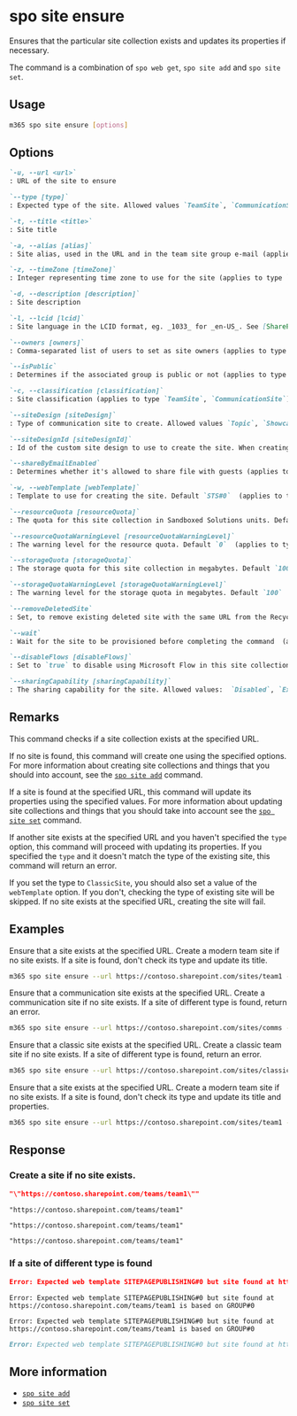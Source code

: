 
# spo site ensure

Ensures that the particular site collection exists and updates its properties if necessary.

The command is a combination of `spo web get`, `spo site add` and `spo site set`.

## Usage

```sh
m365 spo site ensure [options]
```

## Options

```md definition-list
`-u, --url <url>`
: URL of the site to ensure

`--type [type]`
: Expected type of the site. Allowed values `TeamSite`, `CommunicationSite`, `ClassicSite`. If not specified, will not check the type of the site if one exists at the specified URL.

`-t, --title <title>`
: Site title

`-a, --alias [alias]`
: Site alias, used in the URL and in the team site group e-mail (applies to type `TeamSite`)

`-z, --timeZone [timeZone]`
: Integer representing time zone to use for the site (applies to type `ClassicSite`)

`-d, --description [description]`
: Site description

`-l, --lcid [lcid]`
: Site language in the LCID format, eg. _1033_ for _en-US_. See [SharePoint documentation](https://support.microsoft.com/en-us/office/languages-supported-by-sharepoint-dfbf3652-2902-4809-be21-9080b6512fff) for the list of supported languages

`--owners [owners]`
: Comma-separated list of users to set as site owners (applies to type TeamSite, ClassicSite)

`--isPublic`
: Determines if the associated group is public or not (applies to type `TeamSite`)

`-c, --classification [classification]`
: Site classification (applies to type `TeamSite`, `CommunicationSite`)

`--siteDesign [siteDesign]`
: Type of communication site to create. Allowed values `Topic`, `Showcase`, `Blank`, default `Topic`. Used only for creating site when one doesn't exist.

`--siteDesignId [siteDesignId]`
: Id of the custom site design to use to create the site. When creating a communication site, specify either `siteDesign` or `siteDesignId` (applies to type `CommunicationSite`)

`--shareByEmailEnabled`
: Determines whether it's allowed to share file with guests (applies to type `CommunicationSite`)

`-w, --webTemplate [webTemplate]`
: Template to use for creating the site. Default `STS#0`  (applies to type `ClassicSite`)

`--resourceQuota [resourceQuota]`
: The quota for this site collection in Sandboxed Solutions units. Default `0`  (applies to type `ClassicSite`)

`--resourceQuotaWarningLevel [resourceQuotaWarningLevel]`
: The warning level for the resource quota. Default `0`  (applies to type `ClassicSite`)

`--storageQuota [storageQuota]`
: The storage quota for this site collection in megabytes. Default `100`  (applies to type `ClassicSite`)

`--storageQuotaWarningLevel [storageQuotaWarningLevel]`
: The warning level for the storage quota in megabytes. Default `100`  (applies to type `ClassicSite`)

`--removeDeletedSite`
: Set, to remove existing deleted site with the same URL from the Recycle Bin  (applies to type `ClassicSite`)

`--wait`
: Wait for the site to be provisioned before completing the command  (applies to type `ClassicSite`)

`--disableFlows [disableFlows]`
: Set to `true` to disable using Microsoft Flow in this site collection

`--sharingCapability [sharingCapability]`
: The sharing capability for the site. Allowed values:  `Disabled`, `ExternalUserSharingOnly`, `ExternalUserAndGuestSharing`, `ExistingExternalUserSharingOnly`.
```

<Global />

## Remarks

This command checks if a site collection exists at the specified URL.

If no site is found, this command will create one using the specified options. For more information about creating site collections and things that you should into account, see the [`spo site add`](./site-add.mdx) command.

If a site is found at the specified URL, this command will update its properties using the specified values. For more information about updating site collections and things that you should take into account see the [`spo site set`](./site-set.mdx) command.

If another site exists at the specified URL and you haven't specified the `type` option, this command will proceed with updating its properties. If you specified the `type` and it doesn't match the type of the existing site, this command will return an error.

If you set the type to `ClassicSite`, you should also set a value of the `webTemplate` option. If you don't, checking the type of existing site will be skipped. If no site exists at the specified URL, creating the site will fail.

## Examples

Ensure that a site exists at the specified URL. Create a modern team site if no site exists. If a site is found, don't check its type and update its title.

```sh
m365 spo site ensure --url https://contoso.sharepoint.com/sites/team1 --alias team1 --title "Team 1"
```

Ensure that a communication site exists at the specified URL. Create a communication site if no site exists. If a site of different type is found, return an error.

```sh
m365 spo site ensure --url https://contoso.sharepoint.com/sites/comms --title Comms --type CommunicationSite
```

Ensure that a classic site exists at the specified URL. Create a classic team site if no site exists. If a site of different type is found, return an error.

```sh
m365 spo site ensure --url https://contoso.sharepoint.com/sites/classic --title Classic --type ClassicSite
```

Ensure that a site exists at the specified URL. Create a modern team site if no site exists. If a site is found, don't check its type and update its title and properties.

```sh
m365 spo site ensure --url https://contoso.sharepoint.com/sites/team1 --alias team1 --title "Team 1" --isPublic --shareByEmailEnabled
```

## Response

### Create a site if no site exists.

<Tabs>
  <TabItem value="JSON">

  ```json
  "\"https://contoso.sharepoint.com/teams/team1\""
  ```

  </TabItem>
  <TabItem value="Text">

  ```text
  "https://contoso.sharepoint.com/teams/team1"
  ```

  </TabItem>
  <TabItem value="CSV">

  ```csv
  "https://contoso.sharepoint.com/teams/team1"
  ```

  </TabItem>
  <TabItem value="Markdown">

  ```md
  "https://contoso.sharepoint.com/teams/team1"
  ```

  </TabItem>
</Tabs>

### If a site of different type is found

<Tabs>
  <TabItem value="JSON">

  ```json
  Error: Expected web template SITEPAGEPUBLISHING#0 but site found at https://contoso.sharepoint.com/teams/team1 is based on GROUP#0
  ```

  </TabItem>
  <TabItem value="Text">

  ```text
  Error: Expected web template SITEPAGEPUBLISHING#0 but site found at https://contoso.sharepoint.com/teams/team1 is based on GROUP#0
  ```

  </TabItem>
  <TabItem value="CSV">

  ```csv
  Error: Expected web template SITEPAGEPUBLISHING#0 but site found at https://contoso.sharepoint.com/teams/team1 is based on GROUP#0
  ```

  </TabItem>
  <TabItem value="Markdown">

  ```md
  Error: Expected web template SITEPAGEPUBLISHING#0 but site found at https://contoso.sharepoint.com/teams/team1 is based on GROUP#0
  ```

  </TabItem>
</Tabs>

## More information

- [`spo site add`](./site-add.mdx)
- [`spo site set`](./site-set.mdx)
